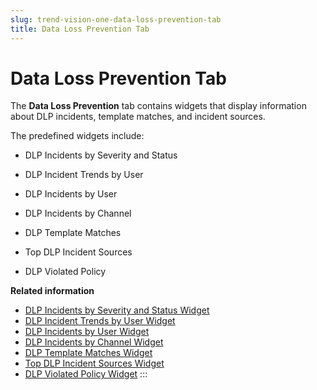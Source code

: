 ```yaml
---
slug: trend-vision-one-data-loss-prevention-tab
title: Data Loss Prevention Tab
---
```

# Data Loss Prevention Tab

The **Data Loss Prevention** tab contains widgets that display information about DLP incidents, template matches, and incident sources.

The predefined widgets include:

- DLP Incidents by Severity and Status

- DLP Incident Trends by User

- DLP Incidents by User

- DLP Incidents by Channel

- DLP Template Matches

- Top DLP Incident Sources

- DLP Violated Policy

**Related information**

- [DLP Incidents by Severity and Status Widget](dlp-incidents-severity-status.mdx)
- [DLP Incident Trends by User Widget](dlp-incident-trends-by-user-widget.mdx)
- [DLP Incidents by User Widget](dlp-incidents-by-user-widget.mdx)
- [DLP Incidents by Channel Widget](dlp-incidents-channel-widget.mdx)
- [DLP Template Matches Widget](dlp-template-matches-widget.mdx)
- [Top DLP Incident Sources Widget](top-dlp-incident-sources-widget.mdx)
- [DLP Violated Policy Widget](dlp-violated-policy-widget.mdx)
:::

